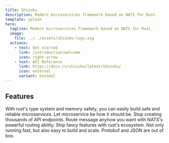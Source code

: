 ```yaml
---
title: Shizuku
description: Modern microservices framework based on NATS for Rust.
template: splash
hero:
  tagline: Modern microservices framework based on NATS for Rust.
  image:
    file: ../../assets/shizuku-logo.svg
  actions:
    - text: Get started
      link: /introduction/welcome
      icon: right-arrow
    - text: API Referance
      link: https://docs.rs/shizuku/latest/shizuku/
      icon: external
      variant: minimal
---
```



## Features

<CardGrid stagger>
	<Card title="Safe" icon="seti:rust">
        With rust's type system and memory safety, you can easily build safe and reliable microservices.
	</Card>
	<Card title="Simple" icon="seti:svg">
        Let microservice be how it should be. Stop creating thousands of API endpoints.
	</Card>
	<Card title="Extensible" icon="puzzle">
        Route message anyhow you want with NATS's powerful routing ability. Ship fancy features with rust's ecosystem.
	</Card>
	<Card title="Fast" icon="rocket">
        Not only running fast, but also easy to build and scale. Protobuf and JSON are out of box.
	</Card>
</CardGrid>
